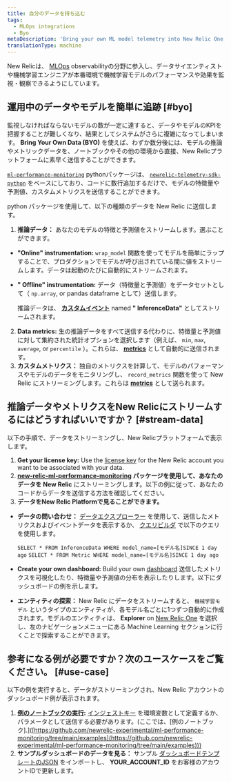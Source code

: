 ```yaml
---
title: 自分のデータを持ち込む
tags:
  - MLOps integrations
  - Byo
metaDescription: 'Bring your own ML model telemetry into New Relic One, and start getting value from your ML model data in just a few minutes'
translationType: machine
---
```


New Relicは、 [MLOps](/docs/alerts-applied-intelligence/mlops/get-started/intro-mlops/) observabilityの分野に参入し、データサイエンティストや機械学習エンジニアが本番環境で機械学習モデルのパフォーマンスや効果を監視・観察できるようにしています。

## 運用中のデータやモデルを簡単に追跡 [#byo]

監視しなければならないモデルの数が一定に達すると、データやモデルのKPIを把握することが難しくなり、結果としてシステムがさらに複雑になってしまいます。 **Bring Your Own Data (BYO)** を使えば、わずか数分後には、モデルの推論やメトリックデータを、ノートブックやその他の環境から直接、New Relicプラットフォームに素早く送信することができます。

[`ml-performance-monitoring`](https://github.com/newrelic-experimental/ml-performance-monitoring) pythonパッケージは、 [`newrelic-telemetry-sdk-python`](https://github.com/newrelic/newrelic-telemetry-sdk-python) をベースにしており、コードに数行追加するだけで、モデルの特徴量や予測値、カスタムメトリクスを送信することができます。

python パッケージを使用して、以下の種類のデータを New Relic に送信します。

1. **推論データ：** あなたのモデルの特徴と予測値をストリームします。選ぶことができます。

* **"Online" instrumentation:** `wrap_model` 関数を使ってモデルを簡単にラップすることで、プロダクションでモデルが呼び出されている間に値をストリームします。データは起動のたびに自動的にストリームされます。

* **" Offline" instrumentation:** データ（特徴量と予測値）をデータセットとして（ `np.array`, or pandas dataframe として）送信します。

  推論データは、 **[カスタムイベント](/docs/data-apis/ingest-apis/introduction-event-api/)** named **" InferenceData"** としてストリームされます。

2. **Data metrics:** 生の推論データをすべて送信する代わりに、特徴量と予測値に対して集約された統計オプションを選択します（例えば、 `min`, `max`, `average`, or `percentile` ）。これらは、 **[metrics](/docs/data-apis/ingest-apis/metric-api/introduction-metric-api/)** として自動的に送信されます。
3. **カスタムメトリクス：** 独自のメトリクスを計算して、モデルのパフォーマンスやモデルのデータをモニタリングし、 `record_metrics` 関数を使って New Relic にストリーミングします。これらは **[metrics](/docs/data-apis/ingest-apis/metric-api/introduction-metric-api/)** として送られます。

## 推論データやメトリクスをNew Relicにストリームするにはどうすればいいですか？ [#stream-data]

以下の手順で、データをストリーミングし、New Relicプラットフォームで表示します。

1. **Get your license key:** Use the [license key](/docs/apis/intro-apis/new-relic-api-keys/#ingest-license-key) for the New Relic account you want to be associated with your data.
2. **[new-relic-ml-performance-monitoring](https://github.com/newrelic-experimental/ml-performance-monitoring) パッケージを使用して、あなたのデータを New Relic** にストリーミングします。以下の例に従って、あなたのコードからデータを送信する方法を確認してください。
3. **データをNew Relic Platformで見ることができます。**

* **データの問い合わせ：** [データエクスプローラー](/docs/query-your-data/explore-query-data/browse-data/introduction-data-explorer/) を使用して、送信したメトリクスおよびイベントデータを表示するか、 [クエリビルダ](/docs/query-your-data/explore-query-data/query-builder/introduction-query-builder/) で以下のクエリを使用します。

  `SELECT * FROM InferenceData WHERE model_name=[モデル名]SINCE 1 day ago` `SELECT * FROM Metric WHERE model_name=[モデル名]SINCE 1 day ago`

* **Create your own dashboard:** Build your own [dashboard](/docs/query-your-data/explore-query-data/dashboards/introduction-dashboards/) 送信したメトリクスを可視化したり、特徴量や予測値の分布を表示したりします。以下にダッシュボードの例を示します。

* **エンティティの探索：** New Relic にデータをストリームすると、 `機械学習モデル` というタイプのエンティティが、各モデル名ごとに1つずつ自動的に作成されます。モデルのエンティティは、 **Explorer** on [New Relic One](https://one.newrelic.com) を選択し、左のナビゲーションメニューにある Machine Learning セクションに行くことで探索することができます。

## 参考になる例が必要ですか？次のユースケースをご覧ください。 [#use-case]

以下の例を実行すると、データがストリーミングされ、New Relic アカウントのダッシュボード例が表示されます。

1. **[例のノートブックの実行](https://github.com/newrelic-experimental/ml-performance-monitoring/blob/main/examples/sklearn.RandomForestClassifier_on_Iris_dataset.ipynb):** [インジェストキー](#stream-data) を環境変数として定義するか、パラメータとして送信する必要があります。(ここでは、\[例のノートブック].]([https://github.com/newrelic-experimental/ml-performance-monitoring/tree/main/examples](https://github.com/newrelic-experimental/ml-performance-monitoring/tree/main/examples)))
2. **サンプルダッシュボードのデータを見る：** [](docs/query-your-data/explore-query-data/dashboards/introduction-dashboards/#dashboards-import)サンプル [ダッシュボードテンプレートのJSON](https://github.com/newrelic-experimental/ml-performance-monitoring/blob/main/examples/RandomForestClassifier_example_dashboard.json) をインポートし、 **YOUR_ACCOUNT_ID** をお客様のアカウントIDで更新します。
